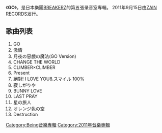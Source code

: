 {{Infobox Album 
| Name           = GO
| Type           = 专辑
| Artist         = [[BREAKERZ|BREAKERZ]]
| Released       = 2011年9月21日
| Recorded       = 2010年 - 2011年<br />{{JPN}}
| Genre          = [[J-POP|J-POP]]<br />[[摇滚乐|摇滚乐]]
| Length         = 58分53秒
| Label          = [[ZAIN_RECORDS|ZAIN RECORDS]]
| Producer       = BREAKERZ
| Certification  = 
| Chart position = * 周榜第4位<small>（[[Oricon公信榜|Oricon]]）</small>
* 日榜第2位<small>（Oricon）</small>
* 2011年9月度月榜第22位<small>（Oricon）</small> 
| Last album     = [[B.R.Z_ACOUSTIC|B.R.Z ACOUSTIC]]<br />（2010年）
| This album     = '''GO'''<br />（2011年）
| Next album     = [[BREAKERZ_BEST_〜SINGLE_COLLECTION〜|BREAKERZ BEST 〜SINGLE COLLECTION〜]]<br />（2012年）
| Misc           = 
}}
《'''GO'''》，是日本樂團[[BREAKERZ|BREAKERZ]]的第五張录音室專輯。 2011年9月15日由[[ZAIN_RECORDS|ZAIN RECORDS]]发行。

== 歌曲列表 ==
# GO
# 激情
# 月夜の惡戲の魔法(GO Version)
# CHANGE THE WORLD
# CLIMBER×CLIMBER
# Present
# 絕對! I LOVE YOU8.スマイル 100%
# 寂しがりや
# BUNNY LOVE
# LAST PRAY
# 星の旅人
# オレンジ色の空
# Destruction

[[Category:Being音樂專輯|Category:Being音樂專輯]]
[[Category:2011年音樂專輯|Category:2011年音樂專輯]]